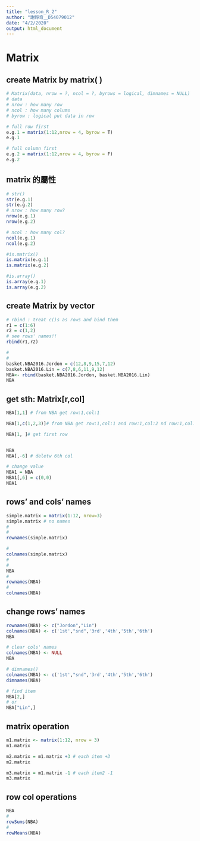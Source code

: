 ```yaml
---
title: "lesson_R_2"
author: "謝錚奇＿D54079012"
date: "4/2/2020"
output: html_document
---
```


# Matrix

## create Matrix by matrix( )
```r
# Matrix(data, nrow = ?, ncol = ?, byrows = logical, dimnames = NULL)
# data 
# nrow : how many row
# ncol : how many colums
# byrow : logical put data in row 

# full row first
e.g.1 = matrix(1:12,nrow = 4, byrow = T)
e.g.1

# full column first
e.g.2 = matrix(1:12,nrow = 4, byrow = F)
e.g.2

```
## matrix 的屬性
```r
# str()
str(e.g.1)
str(e.g.2)
# nrow : how many row?
nrow(e.g.1)
nrow(e.g.2)

# ncol : how many col?
ncol(e.g.1)
ncol(e.g.2)

#is.matrix()
is.matrix(e.g.1)
is.matrix(e.g.2)

#is.array()
is.array(e.g.1)
is.array(e.g.2)
```
## create Matrix by vector
```r
# rbind : treat c()s as rows and bind them
r1 = c(1:6)
r2 = c(1,2)
# see rows' names!! 
rbind(r1,r2)

#
#
basket.NBA2016.Jordon = c(12,8,9,15,7,12)
basket.NBA2016.Lin = c(7,8,6,11,9,12)
NBA<- rbind(basket.NBA2016.Jordon, basket.NBA2016.Lin)
NBA
```

## get sth: Matrix[r,col]
```r
NBA[1,1] # from NBA get row:1,col:1

NBA[1,c(1,2,3)]# from NBA get row:1,col:1 and row:1,col:2 nd row:1,col:2 nd row:1,col:3

NBA[1, ]# get first row


NBA
NBA[,-6] # deletw 6th col

# change value
NBA1 = NBA
NBA1[,6] = c(0,0)
NBA1
```

## rows' and cols' names
```r
simple.matrix = matrix(1:12, nrow=3)
simple.matrix # no names
#
#
rownames(simple.matrix)
```


```r
#
colnames(simple.matrix)
#
#
NBA
#
rownames(NBA)
#
colnames(NBA)
```

## change rows' names
```r
rownames(NBA) <- c("Jordon","Lin")
colnames(NBA) <- c('1st',"snd",'3rd','4th','5th','6th')
NBA

# clear cols' names
colnames(NBA) <- NULL
NBA

# dimnames()
colnames(NBA) <- c('1st',"snd",'3rd','4th','5th','6th')
dimnames(NBA)

# find item
NBA[2,]
# or
NBA["Lin",]
```
## matrix operation
```r
m1.matrix <- matrix(1:12, nrow = 3)
m1.matrix

m2.matrix = m1.matrix +3 # each item +3
m2.matrix 

m3.matrix = m1.matrix -1 # each item2 -1
m3.matrix

```

## row col operations
```r
NBA
#
rowSums(NBA)
#
rowMeans(NBA)
```


